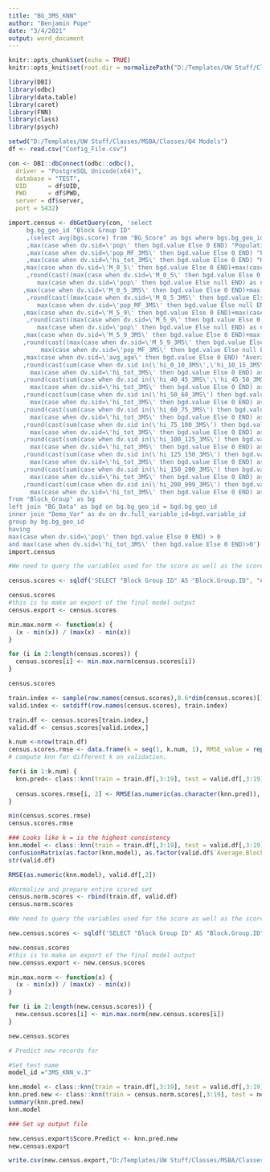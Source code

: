 ---
title: "BG_3MS_KNN"
author: "Benjamin Pope"
date: "3/4/2021"
output: word_document
---

```{r}
knitr::opts_chunk$set(echo = TRUE)
knitr::opts_knit$set(root.dir = normalizePath("D:/Templates/UW Stuff/Classes/MSBA/Classes/Q4 Models/Tuning/kNN"))
```


```{r}
library(DBI)
library(odbc)
library(data.table)
library(caret)
library(FNN)
library(class)
library(psych)
```

```{r}
setwd("D:/Templates/UW Stuff/Classes/MSBA/Classes/Q4 Models")
df <- read.csv("Config_File.csv")

con <- DBI::dbConnect(odbc::odbc(),
  driver = "PostgreSQL Unicode(x64)",
  database = "TEST",
  UID      = df$UID,
  PWD      = df$PWD,
  server = df$server,
  port = 5432)
```

```{r}
import.census <- dbGetQuery(con, 'select
     bg.bg_geo_id "Block Group ID"
     ,(select avg(bgs.score) from "BG_Score" as bgs where bgs.bg_geo_id=bg.bg_geo_id) "Average Block Group Score"
     ,max(case when dv.sid=\'pop\' then bgd.value Else 0 END) "Population"
     ,max(case when dv.sid=\'pop_MF_3MS\' then bgd.value Else 0 END) "Population: 3 Mile"
     ,max(case when dv.sid=\'hi_tot_3MS\' then bgd.value Else 0 END) "Households: 3 Mile"
    ,max(case when dv.sid=\'M_0_5\' then bgd.value Else 0 END)+max(case when dv.sid=\'F_0_5\' then bgd.value Else 0 END) "Kids under 5"
     ,round(cast((max(case when dv.sid=\'M_0_5\' then bgd.value Else 0 END)+max(case when dv.sid=\'F_0_5\' then bgd.value Else 0 END)) /
        max(case when dv.sid=\'pop\' then bgd.value Else null END) as numeric),3) "Percent Kids under 5"
    ,max(case when dv.sid=\'M_0_5_3MS\' then bgd.value Else 0 END)+max(case when dv.sid=\'F_0_5_3MS\' then bgd.value Else 0 END) "Kids under 5: 3 Mile"
     ,round(cast((max(case when dv.sid=\'M_0_5_3MS\' then bgd.value Else 0 END)+max(case when dv.sid=\'F_0_5_3MS\' then bgd.value Else 0 END)) /
        max(case when dv.sid=\'pop_MF_3MS\' then bgd.value Else null END) as numeric),3) "Percent Kids under 5: 3 Mile"
    ,max(case when dv.sid=\'M_5_9\' then bgd.value Else 0 END)+max(case when dv.sid=\'F_5_9\' then bgd.value Else 0 END) "Kids 5 to 9"
     ,round(cast((max(case when dv.sid=\'M_5_9\' then bgd.value Else 0 END)+max(case when dv.sid=\'F_5_9\' then bgd.value Else 0 END)) /
        max(case when dv.sid=\'pop\' then bgd.value Else null END) as numeric),3) "Percent Kids 5 to 9"
    ,max(case when dv.sid=\'M_5_9_3MS\' then bgd.value Else 0 END)+max(case when dv.sid=\'F_5_9_3MS\' then bgd.value Else 0 END) "Kids 5 to 9: 3 Mile"
    ,round(cast((max(case when dv.sid=\'M_5_9_3MS\' then bgd.value Else 0 END)+max(case when dv.sid=\'F_5_9_3MS\' then bgd.value Else 0 END)) /
         max(case when dv.sid=\'pop_MF_3MS\' then bgd.value Else null END) as numeric),3)  "Percent Kids 5 to 9: 3 Mile"
    ,max(case when dv.sid=\'avg_age\' then bgd.value Else 0 END) "Average Age"
    ,round(cast(sum(case when dv.sid in(\'hi_0_10_3MS\',\'hi_10_15_3MS\',\'hi_15_20_3MS\',\'hi_20_25_3MS\',\'hi_25_30_3MS\',\'hi_30_35_3MS\',\'hi_35_40_3MS\') then bgd.value  else 0 END) /
      max(case when dv.sid=\'hi_tot_3MS\' then bgd.value Else 0 END) as numeric),3) "Household income under 40K: 3 Mile"
    ,round(cast(sum(case when dv.sid in(\'hi_40_45_3MS\',\'hi_45_50_3MS\') then bgd.value  else 0 END) /
      max(case when dv.sid=\'hi_tot_3MS\' then bgd.value Else 0 END) as numeric),3) "Household income 40K to 50K: 3 Mile"
    ,round(cast(sum(case when dv.sid in(\'hi_50_60_3MS\') then bgd.value  else 0 END) /
      max(case when dv.sid=\'hi_tot_3MS\' then bgd.value Else 0 END) as numeric),3) "Household income 50K to 60K: 3 Mile"
    ,round(cast(sum(case when dv.sid in(\'hi_60_75_3MS\') then bgd.value  else 0 END) /
      max(case when dv.sid=\'hi_tot_3MS\' then bgd.value Else 0 END) as numeric),3) "Household income 60K to 75K: 3 Mile"
    ,round(cast(sum(case when dv.sid in(\'hi_75_100_3MS\') then bgd.value  else 0 END) /
      max(case when dv.sid=\'hi_tot_3MS\' then bgd.value Else 0 END) as numeric),3) "Household income 75K to 100K: 3 Mile"
    ,round(cast(sum(case when dv.sid in(\'hi_100_125_3MS\') then bgd.value  else 0 END) /
      max(case when dv.sid=\'hi_tot_3MS\' then bgd.value Else 0 END) as numeric),3) "Household income 100K to 125K: 3 Mile"
    ,round(cast(sum(case when dv.sid in(\'hi_125_150_3MS\') then bgd.value  else 0 END) /
      max(case when dv.sid=\'hi_tot_3MS\' then bgd.value Else 0 END) as numeric),3) "Household income 125K to 150K: 3 Mile"
    ,round(cast(sum(case when dv.sid in(\'hi_150_200_3MS\') then bgd.value  else 0 END) /
      max(case when dv.sid=\'hi_tot_3MS\' then bgd.value Else 0 END) as numeric),3) "Household income 150K to 200K: 3 Mile"
    ,round(cast(sum(case when dv.sid in(\'hi_200_999_3MS\') then bgd.value  else 0 END) /
      max(case when dv.sid=\'hi_tot_3MS\' then bgd.value Else 0 END) as numeric),3) "Household income 200K+: 3 Mile"
from "Block_Group" as bg
left join "BG_Data" as bgd on bg.bg_geo_id = bgd.bg_geo_id
inner join "Demo_Var" as dv on dv.full_variable_id=bgd.variable_id
group by bg.bg_geo_id
having
max(case when dv.sid=\'pop\' then bgd.value Else 0 END) > 0
and max(case when dv.sid=\'hi_tot_3MS\' then bgd.value Else 0 END)>0')
import.census
```

```{r}
#We need to query the variables used for the score as well as the score from the DB

census.scores <- sqldf('SELECT "Block Group ID" AS "Block.Group.ID", "Average Block Group Score" AS "Average.Block.Group.Score", Population, "Population: 3 Mile" AS "Population.3.Mile", "Households: 3 Mile" AS "Households.3.Mile", "Percent Kids under 5" AS "Percent.Kids.under.5", "Percent Kids under 5: 3 Mile" AS "Percent.Kids.under.5.3.Mile", "Percent Kids 5 to 9" AS "Percent.Kids.5.to.9", "Percent Kids 5 to 9: 3 Mile" AS "Percent.Kids.5.to.9.3 Mile", "Average Age" AS "Average.Age", "Household income under 40K: 3 Mile" AS "Household.income.under.40K.3Mile", "Household income 40K to 50K: 3 Mile" AS "Household.income.40K.to.50K.3.Mile", "Household income 50K to 60K: 3 Mile" AS "Household.income.50K.to.60K.3.Mile", "Household income 60K to 75K: 3 Mile" AS "Household.income.60K.to.75K.3.Mile", "Household income 75K to 100K: 3 Mile" AS "Household.income.75K.to.100K.3.Mile", "Household income 100K to 125K: 3 Mile" AS "Household.income.100:.125K.3.Mile", "Household income 125K to 150K: 3 Mile" AS "Household.income.125K.to.150K.3.Mile", "Household income 150K to 200K: 3 Mile" AS "Household.income.150K.to.200K.3.Mile", "Household income 200K+: 3 Mile"  AS "Household.income.200K+.3Mile"FROM "import.census" WHERE "Average Block Group Score" IS NOT NULL')

census.scores
#this is to make an export of the final model output
census.export <- census.scores
```

```{r}
min.max.norm <- function(x) {
  (x - min(x)) / (max(x) - min(x))
}

for (i in 2:length(census.scores)) {
  census.scores[i] <- min.max.norm(census.scores[i])
}

census.scores
```


```{r}

train.index <- sample(row.names(census.scores),0.6*dim(census.scores)[1])
valid.index <- setdiff(row.names(census.scores), train.index)

train.df <- census.scores[train.index,]
valid.df <- census.scores[valid.index,]

k.num <-nrow(train.df)
census.scores.rmse <- data.frame(k = seq(1, k.num, 1), RMSE_value = rep(0, k.num))
# compute knn for different k on validation.

for(i in 1:k.num) {
  knn.pred<- class::knn(train = train.df[,3:19], test = valid.df[,3:19], cl = train.df[,2],k=i)
  
  census.scores.rmse[i, 2] <- RMSE(as.numeric(as.character(knn.pred)), valid.df[,2])
}

min(census.scores.rmse)
census.scores.rmse

### Looks like k = is the highest consistency 
knn.model <- class::knn(train = train.df[,3:19], test = valid.df[,3:19], cl = train.df[,2],k =8)
confusionMatrix(as.factor(knn.model), as.factor(valid.df$`Average.Block.Group.Score`))
str(valid.df)

RMSE(as.numeric(knn.model), valid.df[,2])

```
```{r}
#Normalize and prepare entire scored set 
census.norm.scores <- rbind(train.df, valid.df)
census.norm.scores
```

```{r}
#We need to query the variables used for the score as well as the score from the DB

new.census.scores <- sqldf('SELECT "Block Group ID" AS "Block.Group.ID", "Average Block Group Score" AS "Average.Block.Group.Score", Population, "Population: 3 Mile" AS "Population.3.Mile", "Households: 3 Mile" AS "Households.3.Mile", "Percent Kids under 5" AS "Percent.Kids.under.5", "Percent Kids under 5: 3 Mile" AS "Percent.Kids.under.5.3.Mile", "Percent Kids 5 to 9" AS "Percent.Kids.5.to.9", "Percent Kids 5 to 9: 3 Mile" AS "Percent.Kids.5.to.9.3 Mile", "Average Age" AS "Average.Age", "Household income under 40K: 3 Mile" AS "Household.income.under.40K.3Mile", "Household income 40K to 50K: 3 Mile" AS "Household.income.40K.to.50K.3.Mile", "Household income 50K to 60K: 3 Mile" AS "Household.income.50K.to.60K.3.Mile", "Household income 60K to 75K: 3 Mile" AS "Household.income.60K.to.75K.3.Mile", "Household income 75K to 100K: 3 Mile" AS "Household.income.75K.to.100K.3.Mile", "Household income 100K to 125K: 3 Mile" AS "Household.income.100:.125K.3.Mile", "Household income 125K to 150K: 3 Mile" AS "Household.income.125K.to.150K.3.Mile", "Household income 150K to 200K: 3 Mile" AS "Household.income.150K.to.200K.3.Mile", "Household income 200K+: 3 Mile"  AS "Household.income.200K+.3Mile"FROM "import.census" WHERE "Average Block Group Score" IS NULL')

new.census.scores
#this is to make an export of the final model output
new.census.export <- new.census.scores
```

```{r}

min.max.norm <- function(x) {
  (x - min(x)) / (max(x) - min(x))
}

for (i in 2:length(new.census.scores)) {
  new.census.scores[i] <- min.max.norm(new.census.scores[i])
}

new.census.scores
```

```{r}
# Predict new records for 

#Set test name
model_id ="3MS_KNN_v.3"

knn.model <- class::knn(train = train.df[,3:19], test = valid.df[,3:19], cl = train.df[,2],k =4)
knn.pred.new <- class::knn(train = census.norm.scores[,3:19], test = new.census.scores[,3:19], cl = census.norm.scores[,2] ,k=8)
summary(knn.pred.new)
knn.model
```

```{r}
### Set up output file

new.census.export$Score.Predict <- knn.pred.new
new.census.export

write.csv(new.census.export,"D:/Templates/UW Stuff/Classes/MSBA/Classes/Q4 Models/Tuning/kNN\\bg_KNN_output_v.3.csv",row.names = FALSE)
```

